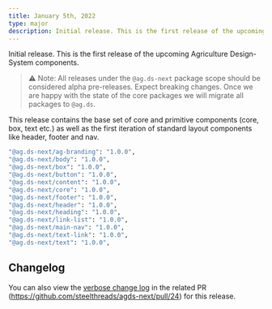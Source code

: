 ```yaml
---
title: January 5th, 2022
type: major
description: Initial release. This is the first release of the upcoming Agriculture Design-System components.
---
```


Initial release. This is the first release of the upcoming Agriculture Design-System components.

> ⚠️ Note: All releases under the `@ag.ds-next` package scope should be considered alpha pre-releases. Expect breaking changes.
> Once we are happy with the state of the core packages we will migrate all packages to `@ag.ds`.

This release contains the base set of core and primitive components (core, box, text etc.) as well as the first iteration of standard layout components like header, footer and nav.

```sh
"@ag.ds-next/ag-branding": "1.0.0",
"@ag.ds-next/body": "1.0.0",
"@ag.ds-next/box": "1.0.0",
"@ag.ds-next/button": "1.0.0",
"@ag.ds-next/content": "1.0.0",
"@ag.ds-next/core": "1.0.0",
"@ag.ds-next/footer": "1.0.0",
"@ag.ds-next/header": "1.0.0",
"@ag.ds-next/heading": "1.0.0",
"@ag.ds-next/link-list": "1.0.0",
"@ag.ds-next/main-nav": "1.0.0",
"@ag.ds-next/text-link": "1.0.0",
"@ag.ds-next/text": "1.0.0",
```

## Changelog

You can also view the [verbose change log](https://github.com/steelthreads/agds-next/pull/24) in the related PR (https://github.com/steelthreads/agds-next/pull/24) for this release.
